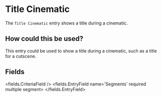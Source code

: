 
# Title Cinematic 

The `Title Cinematic` entry shows a title during a cinematic.

## How could this be used?

This entry could be used to show a title during a cinematic, such as a title for a cutscene.


## Fields

<fields.CriteriaField />
<fields.EntryField name='Segments' required multiple segment>
</fields.EntryField>
